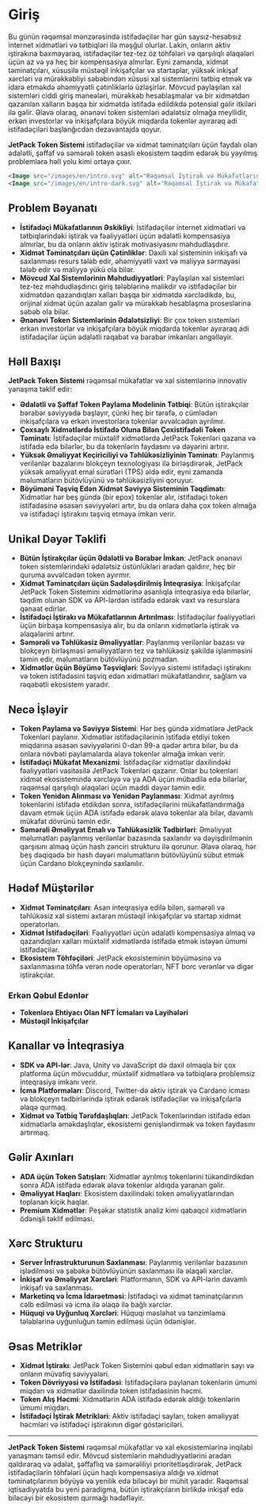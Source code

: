 
# Giriş

Bu günün rəqəmsal mənzərəsində istifadəçilər hər gün saysız-hesabsız internet xidmətləri və tətbiqləri ilə məşğul olurlar. Lakin, onların aktiv iştirakına baxmayaraq, istifadəçilər tez-tez öz töhfələri və qarşılıqlı əlaqələri üçün az və ya heç bir kompensasiya almırlar. Eyni zamanda, xidmət təminatçıları, xüsusilə müstəqil inkişafçılar və startaplar, yüksək inkişaf xərcləri və mürəkkəbliyi səbəbindən xüsusi xal sistemlərini tətbiq etmək və idarə etməkdə əhəmiyyətli çətinliklərlə üzləşirlər. Mövcud paylaşılan xal sistemləri ciddi giriş maneələri, mürəkkəb hesablaşmalar və bir xidmətdən qazanılan xalların başqa bir xidmətdə istifadə edildikdə potensial gəlir itkiləri ilə gəlir. Əlavə olaraq, ənənəvi token sistemləri ədalətsiz olmağa meyllidir, erkən investorlar və inkişafçılara böyük miqdarda tokenlər ayıraraq adi istifadəçiləri başlanğıcdan dezavantajda qoyur.

**JetPack Token Sistemi** istifadəçilər və xidmət təminatçıları üçün faydalı olan ədalətli, şəffaf və səmərəli token əsaslı ekosistem təqdim edərək bu yayılmış problemlərə həll yolu kimi ortaya çıxır.

```html
<Image src="/images/en/intro.svg" alt="Rəqəmsal İştirak və Mükafatların Həlli - JetPack Token Sistemi" width={700} height={534} className="dark:hidden"/>
<Image src="/images/en/intro-dark.svg" alt="Rəqəmsal İştirak və Mükafatların Həlli - JetPack Token Sistemi" width={700} height={534} className="hidden dark:block"/>
```

## Problem Bəyanatı

- **İstifadəçi Mükafatlarının Əskikliyi**: İstifadəçilər internet xidmətləri və tətbiqlərindəki iştirak və fəaliyyətləri üçün ədalətli kompensasiya almırlar, bu da onların aktiv iştirak motivasiyasını məhdudlaşdırır.
- **Xidmət Təminatçıları üçün Çətinliklər**: Daxili xal sisteminin inkişafı və saxlanması resurs tələb edir, əhəmiyyətli vaxt və maliyyə sərmayəsi tələb edir və maliyyə yükü ola bilər.
- **Mövcud Xal Sistemlərinin Məhdudiyyətləri**: Paylaşılan xal sistemləri tez-tez məhdudlaşdırıcı giriş tələblərinə malikdir və istifadəçilər bir xidmətdən qazandıqları xalları başqa bir xidmətdə xərclədikdə, bu, orijinal xidmət üçün azalan gəlir və mürəkkəb hesablaşma proseslərinə səbəb ola bilər.
- **Ənənəvi Token Sistemlərinin Ədalətsizliyi**: Bir çox token sistemləri erkən investorlar və inkişafçılara böyük miqdarda tokenlər ayıraraq adi istifadəçilər üçün ədalətli rəqabət və bərabər imkanları əngəlləyir.

## Həll Baxışı

**JetPack Token Sistemi** rəqəmsal mükafatlar və xal sistemlərinə innovativ yanaşma təklif edir:

- **Ədalətli və Şəffaf Token Paylama Modelinin Tətbiqi**: Bütün iştirakçılar bərabər səviyyədə başlayır, çünki heç bir tərəfə, o cümlədən inkişafçılara və erkən investorlara tokenlər əvvəlcədən ayrılmır.
- **Çoxsaylı Xidmətlərdə İstifadə Oluna Bilən Çoxistifadəli Token Təminatı**: İstifadəçilər müxtəlif xidmətlərdə JetPack Tokenləri qazana və istifadə edə bilərlər, bu da tokenlərin faydasını və dəyərini artırır.
- **Yüksək Əməliyyat Keçiriciliyi və Təhlükəsizliyinin Təminatı**: Paylanmış verilənlər bazalarını blokçeyn texnologiyası ilə birləşdirərək, JetPack yüksək əməliyyat emal sürətləri (TPS) əldə edir, eyni zamanda məlumatların bütövlüyünü və təhlükəsizliyini qoruyur.
- **Böyüməni Təşviq Edən Xidmət Səviyyə Sisteminin Təqdimatı**: Xidmətlər hər beş gündə (bir epox) tokenlər alır, istifadəçi token istifadəsinə əsasən səviyyələri artır, bu da onlara daha çox token almağa və istifadəçi iştirakını təşviq etməyə imkan verir.

## Unikal Dəyər Təklifi

- **Bütün İştirakçılar üçün Ədalətli və Bərabər İmkan**: JetPack ənənəvi token sistemlərindəki ədalətsiz üstünlükləri aradan qaldırır, heç bir quruma əvvəlcədən token ayırmır.
- **Xidmət Təminatçıları üçün Sadələşdirilmiş İnteqrasiya**: İnkişafçılar JetPack Token Sistemini xidmətlərinə asanlıqla inteqrasiya edə bilərlər, təqdim olunan SDK və API-lərdən istifadə edərək vaxt və resurslara qənaət edirlər.
- **İstifadəçi İştirakı və Mükafatlarının Artırılması**: İstifadəçilər fəaliyyətləri üçün birbaşa kompensasiya alır, bu da onların xidmətlərlə iştirak və əlaqələrini artırır.
- **Səmərəli və Təhlükəsiz Əməliyyatlar**: Paylanmış verilənlər bazası və blokçeyn birləşməsi əməliyyatların tez və təhlükəsiz şəkildə işlənməsini təmin edir, məlumatların bütövlüyünü pozmadan.
- **Xidmətlər üçün Böyümə Təşviqləri**: Səviyyə sistemi istifadəçi iştirakını və token istifadəsini təşviq edən xidmətləri mükafatlandırır, sağlam və rəqabətli ekosistem yaradır.

## Necə İşləyir

- **Token Paylama və Səviyyə Sistemi**: Hər beş gündə xidmətlərə JetPack Tokenləri paylanır. Xidmətlər istifadəçilərinin istifadə etdiyi token miqdarına əsasən səviyyələrini 0-dan 99-a qədər artıra bilər, bu da onlara növbəti paylamalarda əlavə tokenlər almağa imkan verir.
- **İstifadəçi Mükafat Mexanizmi**: İstifadəçilər xidmətlər daxilindəki fəaliyyətləri vasitəsilə JetPack Tokenləri qazanır. Onlar bu tokenləri xidmət ekosistemində xərcləyə və ya ADA üçün mübadilə edə bilərlər, rəqəmsal qarşılıqlı əlaqələri üçün maddi dəyər təmin edir.
- **Token Yenidən Alınması və Yenidən Paylanması**: Xidmət ayrılmış tokenlərini istifadə etdikdən sonra, istifadəçilərini mükafatlandırmağa davam etmək üçün ADA istifadə edərək əlavə tokenlər ala bilər, davamlı mükafat dövrünü təmin edir.
- **Səmərəli Əməliyyat Emalı və Təhlükəsizlik Tədbirləri**: Əməliyyat məlumatları paylanmış verilənlər bazasında saxlanılır və dəyişdirilmənin qarşısını almaq üçün hash zənciri strukturu ilə qorunur. Əlavə olaraq, hər beş dəqiqədə bir hash dəyəri məlumatların bütövlüyünü sübut etmək üçün Cardano blokçeynində saxlanılır.

## Hədəf Müştərilər

- **Xidmət Təminatçıları**: Asan inteqrasiya edilə bilən, səmərəli və təhlükəsiz xal sistemi axtaran müstəqil inkişafçılar və startap xidmət operatorları.
- **Xidmət İstifadəçiləri**: Fəaliyyətləri üçün ədalətli kompensasiya almaq və qazandıqları xalları müxtəlif xidmətlərdə istifadə etmək istəyən ümumi istifadəçilər.
- **Ekosistem Töhfəçiləri**: JetPack ekosisteminin böyüməsinə və saxlanmasına töhfə verən node operatorları, NFT borc verənlər və digər iştirakçılar.

### Erkən Qəbul Edənlər

- **Tokenlərə Ehtiyacı Olan NFT İcmaları və Layihələri**
- **Müstəqil İnkişafçılar**

## Kanallar və İnteqrasiya

- **SDK və API-lər**: Java, Unity və JavaScript də daxil olmaqla bir çox platforma üçün mövcuddur, müxtəlif xidmətlərə və tətbiqlərə problemsiz inteqrasiya imkanı verir.
- **İcma Platformaları**: Discord, Twitter-də aktiv iştirak və Cardano icması və blokçeyn tədbirlərində iştirak edərək istifadəçilər və inkişafçılarla əlaqə qurmaq.
- **Xidmət və Tətbiq Tərəfdaşlıqları**: JetPack Tokenlərindən istifadə edən xidmətlərlə əməkdaşlıqlar, ekosistemi genişləndirmək və token faydasını artırmaq.

## Gəlir Axınları

- **ADA üçün Token Satışları**: Xidmətlər ayrılmış tokenlərini tükəndirdikdən sonra ADA istifadə edərək əlavə tokenlər aldıqda yaranan gəlir.
- **Əməliyyat Haqları**: Ekosistem daxilindəki token əməliyyatlarından toplanan kiçik haqlar.
- **Premium Xidmətlər**: Peşəkar statistik analiz kimi qabaqcıl xidmətlərin ödənişli təklif edilməsi.

## Xərc Strukturu

- **Server İnfrastrukturunun Saxlanması**: Paylanmış verilənlər bazasının işlədilməsi və şəbəkə bütövlüyünün saxlanması ilə əlaqəli xərclər.
- **İnkişaf və Əməliyyat Xərcləri**: Platformanın, SDK və API-lərin davamlı inkişafı və saxlanması.
- **Marketinq və İcma İdarəetməsi**: İstifadəçi və xidmət təminatçılarının cəlb edilməsi və icma ilə əlaqə ilə bağlı xərclər.
- **Hüquqi və Uyğunluq Xərcləri**: Hüquqi məsləhət və tənzimləmə tələblərinə uyğunluğun təmin edilməsi üçün ödənişlər.

## Əsas Metriklər

- **Xidmət İştirakı**: JetPack Token Sistemini qəbul edən xidmətlərin sayı və onların müvafiq səviyyələri.
- **Token Dövriyyəsi və İstifadəsi**: İstifadəçilərə paylanan tokenlərin ümumi miqdarı və xidmətlər daxilində token istifadəsinin həcmi.
- **Token Alış Həcmi**: Xidmətlərin ADA istifadə edərək aldığı tokenlərin ümumi miqdarı.
- **İstifadəçi İştirak Metrikləri**: Aktiv istifadəçi sayları, token əməliyyat həcmləri və istifadəçi iştirakının digər göstəriciləri.

---

**JetPack Token Sistemi** rəqəmsal mükafatlar və xal ekosistemlərinə inqilabi yanaşmanı təmsil edir. Mövcud sistemlərin məhdudiyyətlərini aradan qaldıraraq və ədalət, şəffaflıq və səmərəliliyi prioritetləşdirərək, JetPack istifadəçilərin töhfələri üçün haqlı kompensasiya aldığı və xidmət təminatçılarının böyüyə və yenilik edə biləcəyi bir mühit yaradır. Rəqəmsal iqtisadiyyatda bu yeni paradigma, bütün iştirakçıların birlikdə inkişaf edə biləcəyi bir ekosistem qurmağı hədəfləyir.
